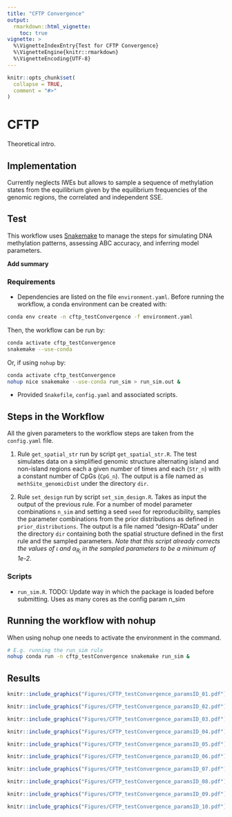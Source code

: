 ```yaml
---
title: "CFTP Convergence"
output: 
  rmarkdown::html_vignette:
    toc: true
vignette: >
  %\VignetteIndexEntry{Test for CFTP Convergence}
  %\VignetteEngine{knitr::rmarkdown}
  %\VignetteEncoding{UTF-8}
---
```


```r
knitr::opts_chunk$set(
  collapse = TRUE,
  comment = "#>"
)
```

# CFTP

Theoretical intro.

## Implementation

Currently neglects IWEs but allows to sample a sequence of methylation states from the equilibrium given by the equilibrium frequencies of the genomic regions, the correlated and independent SSE.

## Test

This workflow uses [Snakemake](https://snakemake.readthedocs.io) to manage the steps for simulating DNA methylation patterns, assessing ABC accuracy, and inferring model parameters.

**Add summary**

### Requirements

-   Dependencies are listed on the file `environment.yaml`. Before running the workflow, a conda environment can be created with:

```bash
conda env create -n cftp_testConvergence -f environment.yaml
```

Then, the workflow can be run by:

```bash
conda activate cftp_testConvergence
snakemake --use-conda
```

Or, if using `nohup` by:

```bash
conda activate cftp_testConvergence
nohup nice snakemake --use-conda run_sim > run_sim.out &
```

-   Provided `Snakefile`, `config.yaml` and associated scripts.

## Steps in the Workflow

All the given parameters to the workflow steps are taken from the `config.yaml` file.

1.  Rule `get_spatial_str` run by script `get_spatial_str.R`. The test simulates data on a simplified genomic structure alternating island and non-island regions each a given number of times and each (`Str_n`) with a constant number of CpGs  (`CpG_n`). The output is a file named as `methSite_genomicDist` under the directory `dir`.

2.  Rule `set_design` run by script `set_sim_design.R`. Takes as input the output of the previous rule. For a number of model parameter combinations `n_sim` and setting a seed `seed` for reproducibility, samples the parameter combinations from the prior distributions as defined in `prior_distributions`. The output is a file named "design-RData" under the directory `dir` containing both the spatial structure defined in the first rule and the sampled parameters. *Note that this script already corrects the values of* $\iota$ *and* $\alpha_{R_i}$ *in the sampled parameters to be a minimum of 1e-2*.



### Scripts

-   `run_sim.R`. TODO: Update way in which the package is loaded before submitting. Uses as many cores as the config param n_sim

## Running the workflow with nohup

When using nohup one needs to activate the environment in the command.

```bash
# E.g. running the run_sim rule
nohup conda run -n cftp_testConvergence snakemake run_sim &
```

## Results

```r
knitr::include_graphics("Figures/CFTP_testConvergence_paramsID_01.pdf")
```

```r
knitr::include_graphics("Figures/CFTP_testConvergence_paramsID_02.pdf")
```

```r
knitr::include_graphics("Figures/CFTP_testConvergence_paramsID_03.pdf")
```

```r
knitr::include_graphics("Figures/CFTP_testConvergence_paramsID_04.pdf")
```

```r
knitr::include_graphics("Figures/CFTP_testConvergence_paramsID_05.pdf")
```

```r
knitr::include_graphics("Figures/CFTP_testConvergence_paramsID_06.pdf")
```

```r
knitr::include_graphics("Figures/CFTP_testConvergence_paramsID_07.pdf")
```

```r
knitr::include_graphics("Figures/CFTP_testConvergence_paramsID_08.pdf")
```

```r
knitr::include_graphics("Figures/CFTP_testConvergence_paramsID_09.pdf")
```

```r
knitr::include_graphics("Figures/CFTP_testConvergence_paramsID_10.pdf")
```
